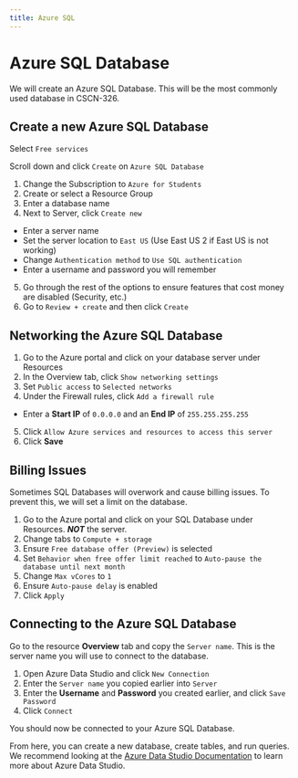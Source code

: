 ```yaml
---
title: Azure SQL
---
```


# Azure SQL Database

We will create an Azure SQL Database. This will be the most commonly used database in CSCN-326.

## Create a new Azure SQL Database

Select `Free services`

Scroll down and click `Create` on `Azure SQL Database`

1. Change the Subscription to `Azure for Students`
2. Create or select a Resource Group
3. Enter a database name
4. Next to Server, click `Create new`
- Enter a server name
- Set the server location to `East US` (Use East US 2 if East US is not working)
- Change `Authentication method` to `Use SQL authentication`
- Enter a username and password you will remember
5. Go through the rest of the options to ensure features that cost money are disabled (Security, etc.)
6. Go to `Review + create` and then click `Create`

## Networking the Azure SQL Database

1. Go to the Azure portal and click on your database server under Resources
2. In the Overview tab, click `Show networking settings`
3. Set `Public access` to `Selected networks`
4. Under the Firewall rules, click `Add a firewall rule`
- Enter a **Start IP** of `0.0.0.0` and an **End IP** of `255.255.255.255`
5. Click `Allow Azure services and resources to access this server`
6. Click **Save**

## Billing Issues

Sometimes SQL Databases will overwork and cause billing issues. To prevent this, we will set a limit on the database.

1. Go to the Azure portal and click on your SQL Database under Resources. ***NOT*** the server.
2. Change tabs to `Compute + storage`
3. Ensure `Free database offer (Preview)` is selected
4. Set `Behavior when free offer limit reached` to `Auto-pause the database until next month`
5. Change `Max vCores` to `1`
6. Ensure `Auto-pause delay` is enabled
7. Click `Apply`

## Connecting to the Azure SQL Database

Go to the resource **Overview** tab and copy the `Server name`. This is the server name you will use to connect to the database.

1. Open Azure Data Studio and click `New Connection`
2. Enter the `Server name` you copied earlier into `Server`
3. Enter the **Username** and **Password** you created earlier, and click `Save Password`
4. Click `Connect`

You should now be connected to your Azure SQL Database.

From here, you can create a new database, create tables, and run queries. We recommend looking at the [Azure Data Studio Documentation](https://learn.microsoft.com/en-us/azure-data-studio/what-is-azure-data-studio?view=sql-server-ver15) to learn more about Azure Data Studio.
